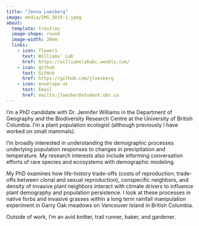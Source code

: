 ```yaml
---
title: "Jenna Loesberg"
image: media/IMG_3819-1.jpeg
about:
  template: trestles
  image-shape: round
  image-width: 20em
  links: 
    - icon: flower1
      text: Williams' Lab
      href: https://williamslabubc.weebly.com/
    - icon: github
      text: GitHub
      href: https://github.com/jloesberg
    - icon: envelope-at
      text: Email
      href: mailto:jloesber@student.ubc.ca
---
```


I'm a PhD candidate with Dr. Jennifer Williams in the Department of Geography and the Biodiversity Research Centre at the University of British Columbia. I'm a plant population ecologist (although previously I have worked on small mammals).

I'm broadly interested in understanding the demographic processes underlying population responses to changes in precipitation and temperature. My research interests also include informing conversation efforts of rare species and ecosystems with demographic modeling.

My PhD examines how life-history trade-offs (costs of reproduction; trade-offs between clonal and sexual reproduction), conspecific neighbors, and density of invasive plant neighbors interact with climate drivers to influence plant demography and population persistence. I look at these processes in native forbs and invasive grasses within a long term rainfall manipulation experiment in Garry Oak meadows on Vancouver Island in British Columbia.

Outside of work, I'm an avid knitter, trail runner, baker, and gardener.
